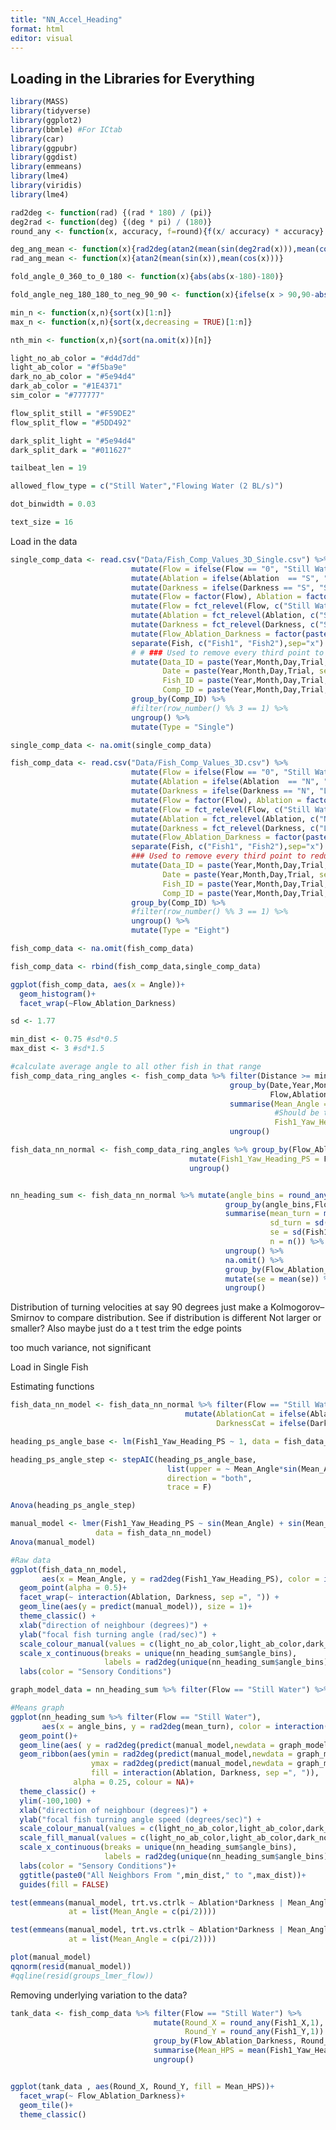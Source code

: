 ```yaml
---
title: "NN_Accel_Heading"
format: html
editor: visual
---
```


## Loading in the Libraries for Everything

```r
library(MASS)
library(tidyverse)
library(ggplot2)
library(bbmle) #For ICtab
library(car)
library(ggpubr)
library(ggdist)
library(emmeans)
library(lme4)
library(viridis)
library(lme4)

```

```r
rad2deg <- function(rad) {(rad * 180) / (pi)}
deg2rad <- function(deg) {(deg * pi) / (180)}
round_any <- function(x, accuracy, f=round){f(x/ accuracy) * accuracy}

deg_ang_mean <- function(x){rad2deg(atan2(mean(sin(deg2rad(x))),mean(cos(deg2rad(x)))))}
rad_ang_mean <- function(x){atan2(mean(sin(x)),mean(cos(x)))}

fold_angle_0_360_to_0_180 <- function(x){abs(abs(x-180)-180)}

fold_angle_neg_180_180_to_neg_90_90 <- function(x){ifelse(x > 90,90-abs(90-x),ifelse(x < -90, -90+abs(-90-x), x))}

min_n <- function(x,n){sort(x)[1:n]}
max_n <- function(x,n){sort(x,decreasing = TRUE)[1:n]}

nth_min <- function(x,n){sort(na.omit(x))[n]}

light_no_ab_color = "#d4d7dd"
light_ab_color = "#f5ba9e"
dark_no_ab_color = "#5e94d4"
dark_ab_color = "#1E4371"
sim_color = "#777777"

flow_split_still = "#F59DE2"
flow_split_flow = "#5DD492"

dark_split_light = "#5e94d4"
dark_split_dark = "#011627"

tailbeat_len = 19

allowed_flow_type = c("Still Water","Flowing Water (2 BL/s)")

dot_binwidth = 0.03

text_size = 16
```

Load in the data

```r

single_comp_data <- read.csv("Data/Fish_Comp_Values_3D_Single.csv") %>%
                           mutate(Flow = ifelse(Flow == "0", "Still Water", "Flowing Water (2 BL/s)")) %>%
                           mutate(Ablation = ifelse(Ablation  == "S", "Single", "Jingle")) %>%
                           mutate(Darkness = ifelse(Darkness == "S", "Single", "Jingle")) %>%
                           mutate(Flow = factor(Flow), Ablation = factor(Ablation), Darkness = factor(Darkness)) %>%
                           mutate(Flow = fct_relevel(Flow, c("Still Water"))) %>%
                           mutate(Ablation = fct_relevel(Ablation, c("Single"))) %>%
                           mutate(Darkness = fct_relevel(Darkness, c("Single"))) %>%
                           mutate(Flow_Ablation_Darkness = factor(paste(Flow,Ablation,Darkness,sep=", "))) %>%
                           separate(Fish, c("Fish1", "Fish2"),sep="x") %>% 
                           # # ### Used to remove every third point to reduce autocorrelation
                           mutate(Data_ID = paste(Year,Month,Day,Trial, sep = "_"),
                                  Date = paste(Year,Month,Day,Trial, sep = "_"),
                                  Fish_ID = paste(Year,Month,Day,Trial,Fish1, sep = "_"),
                                  Comp_ID = paste(Year,Month,Day,Trial,Fish1,Fish2, sep = "_")) %>%
                           group_by(Comp_ID) %>%
                           #filter(row_number() %% 3 == 1) %>%
                           ungroup() %>%
                           mutate(Type = "Single")

single_comp_data <- na.omit(single_comp_data)

fish_comp_data <- read.csv("Data/Fish_Comp_Values_3D.csv") %>%
                           mutate(Flow = ifelse(Flow == "0", "Still Water", "Flowing Water (2 BL/s)")) %>%
                           mutate(Ablation = ifelse(Ablation  == "N", "No Ablation", "Ablated")) %>%
                           mutate(Darkness = ifelse(Darkness == "N", "Light", "Dark")) %>%
                           mutate(Flow = factor(Flow), Ablation = factor(Ablation), Darkness = factor(Darkness)) %>%
                           mutate(Flow = fct_relevel(Flow, c("Still Water","Flowing Water (2 BL/s)"))) %>%
                           mutate(Ablation = fct_relevel(Ablation, c("No Ablation","Ablated"))) %>%
                           mutate(Darkness = fct_relevel(Darkness, c("Light","Dark"))) %>%
                           mutate(Flow_Ablation_Darkness = factor(paste(Flow,Ablation,Darkness,sep=", "))) %>%
                           separate(Fish, c("Fish1", "Fish2"),sep="x") %>% 
                           ### Used to remove every third point to reduce autocorrelation
                           mutate(Data_ID = paste(Year,Month,Day,Trial, sep = "_"),
                                  Date = paste(Year,Month,Day,Trial, sep = "_"),
                                  Fish_ID = paste(Year,Month,Day,Trial,Fish1, sep = "_"),
                                  Comp_ID = paste(Year,Month,Day,Trial,Fish1,Fish2, sep = "_")) %>%
                           group_by(Comp_ID) %>%
                           #filter(row_number() %% 3 == 1) %>%
                           ungroup() %>%
                           mutate(Type = "Eight")

fish_comp_data <- na.omit(fish_comp_data)

fish_comp_data <- rbind(fish_comp_data,single_comp_data)

ggplot(fish_comp_data, aes(x = Angle))+
  geom_histogram()+
  facet_wrap(~Flow_Ablation_Darkness)

sd <- 1.77

min_dist <- 0.75 #sd*0.5
max_dist <- 3 #sd*1.5

#calculate average angle to all other fish in that range
fish_comp_data_ring_angles <- fish_comp_data %>% filter(Distance >= min_dist & Distance <= max_dist) %>%
                                                 group_by(Date,Year,Month,Day,Trial,
                                                          Flow,Ablation,Darkness,Type,Flow_Ablation_Darkness,Fish1,Tailbeat_Num) %>%
                                                 summarise(Mean_Angle = rad_ang_mean(Angle),
                                                           #Should be the same number each time
                                                           Fish1_Yaw_Heading_PS = mean(Fish1_Yaw_Heading_PS, rm.na = T)) %>%
                                                 ungroup()

fish_data_nn_normal <- fish_comp_data_ring_angles %>% group_by(Flow_Ablation_Darkness) %>%
                                        mutate(Fish1_Yaw_Heading_PS = Fish1_Yaw_Heading_PS - mean(Fish1_Yaw_Heading_PS, na.rm = T)) %>%
                                        ungroup()


nn_heading_sum <- fish_data_nn_normal %>% mutate(angle_bins = round_any(Mean_Angle,pi/6)) %>%
                                                group_by(angle_bins,Flow,Ablation,Darkness,Flow_Ablation_Darkness,Type) %>%
                                                summarise(mean_turn = mean(Fish1_Yaw_Heading_PS, na.rm = T),
                                                          sd_turn = sd(Fish1_Yaw_Heading_PS, na.rm = T),
                                                          se = sd(Fish1_Yaw_Heading_PS, na.rm = T) / sqrt(n()),
                                                          n = n()) %>%
                                                ungroup() %>%
                                                na.omit() %>%
                                                group_by(Flow_Ablation_Darkness) %>%
                                                mutate(se = mean(se)) %>%
                                                ungroup()
```

Distribution of turning velocities at say 90 degrees
just make a Kolmogorov–Smirnov to compare distribution. See if distribution is different
  Not larger or smaller?
Also maybe just do a t test 
trim the edge points

too much variance, not significant

Load in Single Fish

Estimating functions

```r

fish_data_nn_model <- fish_data_nn_normal %>% filter(Flow == "Still Water") %>% 
                                       mutate(AblationCat = ifelse(Ablation == "Ablated",1,0),
                                              DarknessCat = ifelse(Darkness == "Dark",1,0))

heading_ps_angle_base <- lm(Fish1_Yaw_Heading_PS ~ 1, data = fish_data_nn_model) 

heading_ps_angle_step <- stepAIC(heading_ps_angle_base,
                                   list(upper = ~ Mean_Angle*sin(Mean_Angle)*Ablation*Darkness, lower = ~1),
                                   direction = "both",
                                   trace = F)

Anova(heading_ps_angle_step)

manual_model <- lmer(Fish1_Yaw_Heading_PS ~ sin(Mean_Angle) + sin(Mean_Angle):Ablation + sin(Mean_Angle):Darkness + sin(Mean_Angle):Ablation:Darkness + (1|Date), 
                   data = fish_data_nn_model) 
Anova(manual_model)

#Raw data
ggplot(fish_data_nn_model,
       aes(x = Mean_Angle, y = rad2deg(Fish1_Yaw_Heading_PS), color = interaction(Ablation, Darkness, sep =", ")))+
  geom_point(alpha = 0.5)+
  facet_wrap(~ interaction(Ablation, Darkness, sep =", ")) +
  geom_line(aes(y = predict(manual_model)), size = 1)+
  theme_classic() +
  xlab("direction of neighbour (degrees)") +
  ylab("focal fish turning angle (rad/sec)") +
  scale_colour_manual(values = c(light_no_ab_color,light_ab_color,dark_no_ab_color,dark_ab_color,"red")) +
  scale_x_continuous(breaks = unique(nn_heading_sum$angle_bins),
                     labels = rad2deg(unique(nn_heading_sum$angle_bins))) +
  labs(color = "Sensory Conditions")

graph_model_data = nn_heading_sum %>% filter(Flow == "Still Water") %>% mutate(Mean_Angle = angle_bins)

#Means graph
ggplot(nn_heading_sum %>% filter(Flow == "Still Water"),
       aes(x = angle_bins, y = rad2deg(mean_turn), color = interaction(Ablation, Darkness, sep =", ")))+
  geom_point()+
  geom_line(aes( y = rad2deg(predict(manual_model,newdata = graph_model_data, re.form = NA)) ), size = 1)+
  geom_ribbon(aes(ymin = rad2deg(predict(manual_model,newdata = graph_model_data, re.form = NA) - se),
                  ymax = rad2deg(predict(manual_model,newdata = graph_model_data, re.form = NA) + se),
                  fill = interaction(Ablation, Darkness, sep =", ")),
              alpha = 0.25, colour = NA)+
  theme_classic() +
  ylim(-100,100) +
  xlab("direction of neighbour (degrees)") +
  ylab("focal fish turning angle speed (degrees/sec)") +
  scale_colour_manual(values = c(light_no_ab_color,light_ab_color,dark_no_ab_color,dark_ab_color,"red")) +
  scale_fill_manual(values = c(light_no_ab_color,light_ab_color,dark_no_ab_color,dark_ab_color,"red")) +
  scale_x_continuous(breaks = unique(nn_heading_sum$angle_bins),
                     labels = rad2deg(unique(nn_heading_sum$angle_bins))) +
  labs(color = "Sensory Conditions")+
  ggtitle(paste0("All Neighbors From ",min_dist," to ",max_dist))+ 
  guides(fill = FALSE)

test(emmeans(manual_model, trt.vs.ctrlk ~ Ablation*Darkness | Mean_Angle,
             at = list(Mean_Angle = c(pi/2))))

test(emmeans(manual_model, trt.vs.ctrlk ~ Ablation*Darkness | Mean_Angle,
             at = list(Mean_Angle = c(pi/2))))

plot(manual_model)
qqnorm(resid(manual_model))
#qqline(resid(groups_lmer_flow))

```

Removing underlying variation to the data?

```r

tank_data <- fish_comp_data %>% filter(Flow == "Still Water") %>% 
                                mutate(Round_X = round_any(Fish1_X,1),
                                       Round_Y = round_any(Fish1_Y,1)) %>%
                                group_by(Flow_Ablation_Darkness, Round_X, Round_Y) %>%
                                summarise(Mean_HPS = mean(Fish1_Yaw_Heading_PS)) %>%
                                ungroup()


ggplot(tank_data , aes(Round_X, Round_Y, fill = Mean_HPS))+
  facet_wrap(~ Flow_Ablation_Darkness)+
  geom_tile()+
  theme_classic()



```

